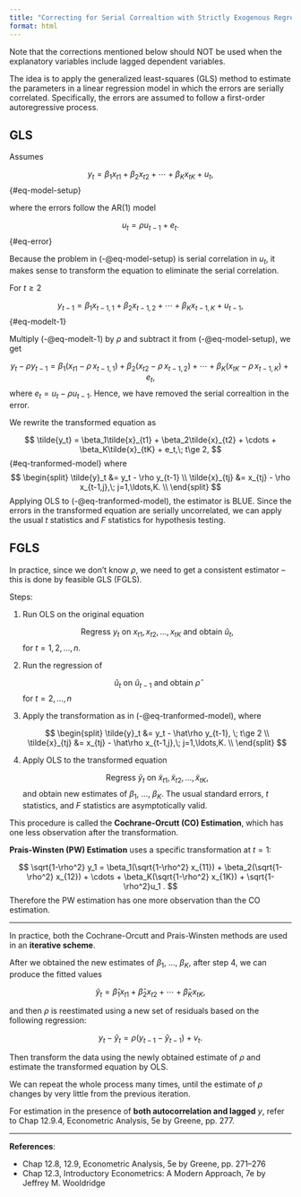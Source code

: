 ```yaml
---
title: "Correcting for Serial Correaltion with Strictly Exogenous Regressors"
format: html
---
```


Note that the corrections mentioned below should NOT be used when the explanatory variables include lagged dependent variables.

The idea is to apply the generalized least-squares (GLS) method to estimate the parameters in a linear regression model in which the errors are serially correlated. Specifically, the errors are assumed to follow a first-order autoregressive process.


## GLS

Assumes 

$$
y_t = \beta_1x_{t1} + \beta_2x_{t2} + \cdots + \beta_Kx_{tK} + u_t ,
$$ {#eq-model-setup}

where the errors follow the AR(1) model

$$
u_t = \rho u_{t-1} + e_t .
$$ {#eq-error}

Because the problem in (-@eq-model-setup) is serial correlation in $u_t,$ it makes sense to transform the equation to eliminate the serial correlation.

For $t\ge 2$

$$
y_{t-1} = \beta_1x_{t-1,1} + \beta_2x_{t-1,2} + \cdots + \beta_Kx_{t-1,K} + u_{t-1} ,
$$ {#eq-modelt-1}

Multiply (-@eq-modelt-1) by $\rho$ and subtract it from (-@eq-model-setup), we get

$$
y_t - \rho y_{t-1} = \beta_1(x_{t1} - \rho\, x_{t-1,1}) + \beta_2(x_{t2} - \rho\, x_{t-1,2}) + \cdots + \beta_K(x_{tK} - \rho\, x_{t-1,K}) + e_t ,
$$
where $e_t = u_t - \rho u_{t-1}.$ Hence, we have removed the serial correaltion in the error.

We rewrite the transformed equation as

$$
\tilde{y_t} = \beta_1\tilde{x}_{t1} + \beta_2\tilde{x}_{t2} + \cdots + \beta_K\tilde{x}_{tK} + e_t,\; t\ge 2,
$${#eq-tranformed-model}
where
$$
\begin{split}
\tilde{y}_t &= y_t - \rho y_{t-1} \\
\tilde{x}_{tj} &= x_{tj} - \rho x_{t-1,j},\; j=1,\ldots,K. \\
\end{split}
$$
Applying OLS to (-@eq-tranformed-model), the estimator is BLUE. Since the errors in the transformed equation are serially uncorrelated, we can apply the usual $t$ statistics and $F$ statistics for hypothesis testing.

## FGLS

In practice, since we don't know $\rho,$ we need to get a consistent estimator -- this is done by feasible GLS (FGLS).

Steps:

1. Run OLS on the original equation

    $$
    \text{Regress } y_t \text{ on } x_{t1},x_{t2},\ldots,x_{tK} \text{ and obtain } \hat{u}_t ,
    $$
    for $t=1,2,\ldots,n.$

2. Run the regression of 

    $$
    \hat{u}_t \text{ on } \hat{u}_{t-1} \text{ and obtain } \hat{\rho}
    $$
    for $t=2,\ldots,n$

3. Apply the transformation as in (-@eq-tranformed-model), where

    $$
    \begin{split}
    \tilde{y}_t &= y_t - \hat\rho y_{t-1}, \; t\ge 2 \\
    \tilde{x}_{tj} &= x_{tj} - \hat\rho x_{t-1,j},\; j=1,\ldots,K. \\
    \end{split}
    $$

4. Apply OLS to the transformed equation

    $$
    \text{Regress } \tilde{y}_t \text{ on } \tilde{x}_{t1}, \tilde{x}_{t2}, \ldots, \tilde{x}_{tK} ,
    $$
    and obtain new estimates of $\beta_1,$ $\ldots,$ $\beta_K.$ The usual standard errors, $t$ statistics, and $F$ statistics are asymptotically valid.


This procedure is called the **Cochrane-Orcutt (CO) Estimation**, which has one less observation after the transformation.


**Prais-Winsten (PW) Estimation** uses a specific transformation at $t=1:$

$$
\sqrt{1-\rho^2} y_1  = \beta_1(\sqrt{1-\rho^2} x_{11}) + \beta_2(\sqrt{1-\rho^2} x_{12}) + \cdots + \beta_K(\sqrt{1-\rho^2} x_{1K}) + \sqrt{1-\rho^2}u_1 .
$$
Therefore the PW estimation has one more observation than the CO estimation. 

--------------------------------------------------------------------------------

In practice, both the Cochrane-Orcutt and Prais-Winsten methods are used in an **iterative scheme**. 

After we obtained the new estimates of $\beta_1,$ $\ldots,$ $\beta_K,$ after step 4, we can produce the fitted values

$$
\hat{y}_t = \hat\beta_1x_{t1} + \hat\beta_2x_{t2} + \cdots + \hat\beta_Kx_{tK} ,
$$

and then $\rho$ is reestimated using a new set of residuals based on the following regression:

$$
y_t - \hat y_t = \rho(y_{t-1}-\hat y_{t-1}) + v_t .
$$

Then transform the data using the newly obtained estimate of $\rho$ and estimate the transformed equation by OLS. 

We can repeat the whole process many times, until the estimate of $\rho$ changes by very little from the previous iteration.

For estimation in the presence of **both autocorrelation and lagged** $y$, refer to Chap 12.9.4, Econometric Analysis, 5e by Greene, pp. 277.

--------------------------------------------------------------------------------

**References**:

- Chap 12.8, 12.9, Econometric Analysis, 5e by Greene, pp. 271–276
- Chap 12.3, Introductory Econometrics: A Modern Approach, 7e by Jeffrey M. Wooldridge









